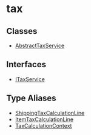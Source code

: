 
# tax

## Classes

- [AbstractTaxService](../tax/classes/tax.AbstractTaxService.mdx)

## Interfaces

- [ITaxService](../tax/interfaces/tax.ITaxService.mdx)

## Type Aliases

- [ShippingTaxCalculationLine](../tax/types/tax.ShippingTaxCalculationLine.mdx)
- [ItemTaxCalculationLine](../tax/types/tax.ItemTaxCalculationLine.mdx)
- [TaxCalculationContext](../tax/types/tax.TaxCalculationContext.mdx)
